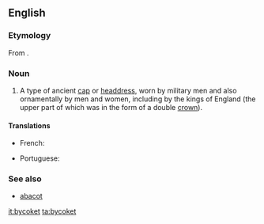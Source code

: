 ==English==

===Etymology===
From {{etyl|fro|en}} {{term|bicoquet|lang=fro}}.

===Noun===
{{en-noun}}

# {{context|obsolete|_|except|_|historical|lang=en}} A type of ancient [[cap]] or [[headdress]], worn by military men and also ornamentally by men and women, including by the kings of England (the upper part of which was in the form of a double [[crown]]).

====Translations====
{{trans-top|type of ancient cap or headdress}}
* French: {{t|fr|bicoquet|m}}
{{trans-mid}}
* Portuguese: {{t+|pt|abacote|m}}
{{trans-bottom}}

===See also===
* [[abacot]]

[[it:bycoket]]
[[ta:bycoket]]